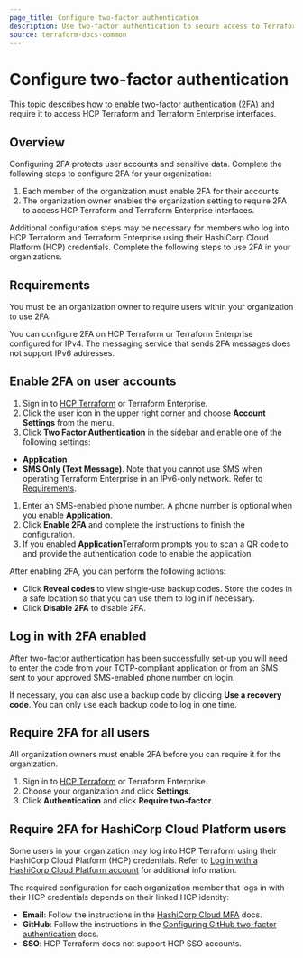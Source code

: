 ```yaml
---
page_title: Configure two-factor authentication
description: Use two-factor authentication to secure access to Terraform Enterprise.
source: terraform-docs-common
---
```


# Configure two-factor authentication

This topic describes how to enable two-factor authentication (2FA) and require it to access HCP Terraform and Terraform Enterprise interfaces. 

## Overview

Configuring 2FA protects user accounts and sensitive data. Complete the following steps to configure 2FA for your organization:

1.  Each member of the organization must enable 2FA for their accounts.
2.  The organization owner enables the organization setting to require 2FA to access HCP Terraform and Terraform Enterprise interfaces.

Additional configuration steps may be necessary for members who log into HCP Terraform and Terraform Enterprise using their HashiCorp Cloud Platform (HCP) credentials. Complete the following steps to use 2FA in your organizations. 

## Requirements

You must be an organization owner to require users within your organization to use 2FA.

You can configure 2FA on HCP Terraform or Terraform Enterprise configured for IPv4. The messaging service that sends 2FA messages does not support IPv6 addresses. 

[permissions-citation]: #intentionally-unused---keep-for-maintainers

## Enable 2FA on user accounts

1.  Sign in to [HCP Terraform](https://app.terraform.io/) or Terraform Enterprise.
2.  Click the user icon in the upper right corner and choose **Account Settings** from the menu.
3.  Click **Two Factor Authentication** in the sidebar and enable one of the following settings:

-   **Application**  
-   **SMS Only (Text Message)**. Note that you cannot use SMS when operating Terraform Enterprise in an IPv6-only network. Refer to [Requirements](#requirements). 

1.  Enter an SMS-enabled phone number. A phone number is optional when you enable **Application**.
2.  Click **Enable 2FA** and complete the instructions to finish the configuration. 
3.  If you enabled **Application**Terraform prompts you to scan a QR code to and provide the authentication code to enable the application.

After enabling 2FA, you can perform the following actions:

-   Click **Reveal codes** to view single-use backup codes. Store the codes in a safe location so that you can use them to log in if necessary. 
-   Click **Disable 2FA** to disable 2FA.

## Log in with 2FA enabled

After two-factor authentication has been successfully set-up you will need to enter the code from your TOTP-compliant application or from an SMS sent to your approved SMS-enabled phone number on login.

If necessary, you can also use a backup code by clicking **Use a recovery code**. You can only use each backup code to log in one time.

## Require 2FA for all users

All organization owners must enable 2FA before you can require it for the organization.

1.  Sign in to [HCP Terraform](https://app.terraform.io/) or Terraform Enterprise. 
2.  Choose your organization and click **Settings**.
3.  Click **Authentication** and click **Require two-factor**. 

## Require 2FA for HashiCorp Cloud Platform users

Some users in your organization may log into HCP Terraform using their HashiCorp Cloud Platform (HCP) credentials. Refer to [Log in with a HashiCorp Cloud Platform account](/terraform/enterprise/users-teams-organizations/users#log-in-with-a-hashicorp-cloud-platform-account) for additional information.

The required configuration for each organization member that logs in with their HCP credentials depends on their linked HCP identity:

-   **Email**: Follow the instructions in the [HashiCorp Cloud MFA](/hcp/docs/hcp/iam/mfa) docs.
-   **GitHub**: Follow the instructions in the [Configuring GitHub two-factor authentication](https://docs.github.com/en/authentication/securing-your-account-with-two-factor-authentication-2fa/configuring-two-factor-authentication) docs.
-   **SSO**: HCP Terraform does not support HCP SSO accounts.    

